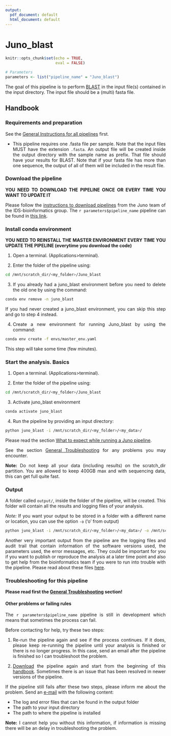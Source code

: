 ```yaml
---
output:
  pdf_document: default
  html_document: default
---
```

# Juno_blast {#juno_blast}

<style>
body {
text-align: justify}
</style>

```r
knitr::opts_chunk$set(echo = TRUE, 
                      eval = FALSE)
```

```r

# Parameters
parameters <- list("pipeline_name" = "Juno_blast")

```

The goal of this pipeline is to perform [BLAST](https://blast.ncbi.nlm.nih.gov/Blast.cgi) in the input file(s) contained in the input directory. The input file should be a (multi) fasta file.  

## Handbook

### Requirements and preparation

See the [General Instructions for all pipelines](#general-instructions) first.  

- This pipeline requires one .fasta file per sample. Note that the input files MUST have the extension `.fasta`. An output file will be created inside the output directory with the sample name as prefix. That file should have your results for BLAST. Note that if your fasta file has more than one sequence, the output of all of them will be included in the result file.


### Download the pipeline  

**YOU NEED TO DOWNLOAD THE PIPELINE ONCE OR EVERY TIME YOU WANT TO UPDATE IT**

Please follow the [instructions to download pipelines](#downloading-instructions) from the Juno team of the IDS-bioinformatics group. The `r parameters$pipeline_name` pipeline can be found in [this link](https://github.com/RIVM-bioinformatics/Juno_blast).  

### Install conda environment

**YOU NEED TO REINSTALL THE MASTER ENVIRONMENT EVERY TIME YOU UPDATE THE PIPELINE (everytime you download the code)**

1. Open a terminal. (Applications>terminal).  

2. Enter the folder of the pipeline using:  

```bash

cd /mnt/scratch_dir/<my_folder>/Juno_blast

```

3. If you already had a juno_blast environment before you need to delete the old one by using the command:

```bash
conda env remove -n juno_blast
```

If you had never created a juno_blast environment, you can skip this step and go to step 4 instead.

4. Create a new environment for running Juno_blast by using the command:

```bash
conda env create -f envs/master_env.yaml
```

This step will take some time (few minutes).

### Start the analysis. Basics

1. Open a terminal. (Applications>terminal).  

2. Enter the folder of the pipeline using:  

```bash

cd /mnt/scratch_dir/<my_folder>/Juno_blast

```

3. Activate juno_blast environment

```bash
conda activate juno_blast
```

4. Run the pipeline by providing an input directory:  

```bash
python juno_blast -i /mnt/scratch_dir/<my_folder>/<my_data>/
```

Please read the section [What to expect while running a Juno pipeline](#what-to-expect).

See the section [General Troubleshooting](#general-troubleshooting) for any problems you may encounter. 

**Note:** Do not keep all your data (including results) on the scratch_dir partition. You are allowed to keep 400GB max and with sequencing data, this can get full quite fast.

### Output 

A folder called `output/`, inside the folder of the pipeline, will be created. This folder will contain all the results and logging files of your analysis.  

*Note:* If you want your output to be stored in a folder with a different name or location, you can use the option `-o` ('o' from output) 

```bash
python juno_blast -i /mnt/scratch_dir/<my_folder>/<my_data>/ -o /mnt/scratch_dir/<my_folder>/<my_results>/
```

Another very important output from the pipeline are the logging files and audit trail that contain information of the software versions used, the parameters used, the error messages, etc. They could be important for you if you want to publish or reproduce the analysis at a later time point and also to get help from the bioinformatics team if you were to run into trouble with the pipeline. Please read about these files [here](#general-output). 

### Troubleshooting for this pipeline

**Please read first the [General Troubleshooting](#general-troubleshooting) section!**

#### Other problems or failing rules  

The `r parameters$pipeline_name` pipeline is still in development which means that sometimes the process can fail.

Before contacting for help, try these two steps:

1. Re-run the pipeline again and see if the process continues. If it does, please keep re-running the pipeline until your analysis is finished or there is no longer progress. In this case, send an email after the pipeline is finished so I can troubleshoot the problem.

2. [Download](https://github.com/RIVM-bioinformatics/Juno_blast) the pipeline again and start from the beginning of this [handbook](#juno_blast). Sometimes there is an issue that has been resolved in newer versions of the pipeline.

If the pipeline still fails after these two steps, please inform me about the problem. Send an [e-mail](mailto:alejandra.hernandez.segura@rivm.nl) with the following content:

* The log and error files that can be found in the output folder
* The path to your input directory
* The path to where the pipeline is installed

**Note:** I cannot help you without this information, if information is missing there will be an delay in troubleshooting the problem.